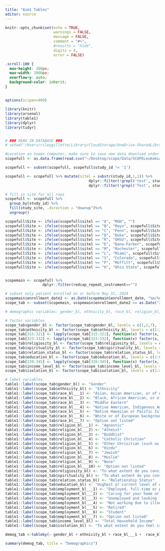```yaml
---
title: "Aim1 Tables"
editor: source
---
```


```r
knitr::opts_chunk$set(echo = TRUE,
                      warnings = FALSE,
                      message = FALSE,
                      comment = "#>",
                      #results = "hide",
                      digits = 4,
                      error = FALSE)
```

```css
.scroll-100 {
  max-height: 300px;
  max-width: 1000px;
  overflow-y: auto;
  background-color: inherit;
}
```

## 


```r
options(scipen=999)

library(knitr)
library(arsenal)
library(table1)
library(dplyr)
library(tidyr)


# ### READ IN DATABASE ###
# setwd("/Users/rileygillette/Library/CloudStorage/OneDrive-SharedLibraries-TheUniversityofColoradoDenver/SCOPE DCC - General/Rscripts")

#Location on teams computer, make sure to save new data download under correct name (below)
scopefull <- as.data.frame(read.csv("~/Desktop/scope/Data/SCOPELeukemiaMainDat_DATA.csv", encoding="UTF-1-BOM", stringsAsFactors = F))

scopefull <- subset(scopefull, scopefull$study_id != '1')

scopefull <- scopefull %>% mutate(sitel = substr(study_id,1,1)) %>%
                                      dplyr::filter(!grepl('test', study_id))%>%
                                      dplyr::filter(!grepl('Test', study_id))

# fill in site for all rows 
scopefull <- scopefull %>% 
  group_by(study_id) %>% 
  fill(study_site, .direction = "downup")%>%
  ungroup()

scopefull$Site <- ifelse(scopefull$sitel == "A", "MGH", "")
scopefull$Site <- ifelse(scopefull$sitel == "B", "Mayo", scopefull$Site)
scopefull$Site <- ifelse(scopefull$sitel == "C", "Penn", scopefull$Site)
scopefull$Site <- ifelse(scopefull$sitel == "D", "Duke", scopefull$Site)
scopefull$Site <- ifelse(scopefull$sitel == "R", "OHSU", scopefull$Site)
scopefull$Site <- ifelse(scopefull$sitel == "E", "Dana-Farber", scopefull$Site)
scopefull$Site <- ifelse(scopefull$sitel == "M", "Rochester", scopefull$Site)
scopefull$Site <- ifelse(scopefull$sitel == "L", "Miami", scopefull$Site)
scopefull$Site <- ifelse(scopefull$sitel == "S", "Colorado", scopefull$Site)
scopefull$Site <- ifelse(scopefull$sitel == "P", "Moffitt", scopefull$Site)
scopefull$Site <- ifelse(scopefull$sitel == "H", "Ohio State", scopefull$Site)


scopemain <- scopefull %>%
                 dplyr::filter(redcap_repeat_instrument=="")
```

```r
# subset only patient enrolled on or before May 31, 2024
scopemain$enrollment_date2 <- as.Date(scopemain$enrollment_date, "%m/%d/%y")
scope_tab <- subset(scopemain, scopemain$enrollment_date2 <= as.Date("2024-05-31"))

# demographic variables: gender_bl, ethnicity_bl, race_bl, religion_bl, religiosity_bl, spirituality_bl, relation_status_bl, education_bl, employment_bl, income_level_bl, isolation_bl

# factor variables 
scope_tab$gender_bl <- factor(scope_tab$gender_bl, levels = c(1,2,7), labels = c("Woman", "Man", "Option not listed"))
scope_tab$ethnicity_bl <- factor(scope_tab$ethnicity_bl, levels = c(1:2), labels = c("Hispanic or Latino/a/x", "Not Hispanic or Latino/a/x"))
scope_tab[315:321] <- lapply(scope_tab[315:321], function(x) factor(x, levels = c(0, 1), labels = c("No", "Yes"))) #race_bl
scope_tab[323:332] <- lapply(scope_tab[323:332], function(x) factor(x, levels = c(0, 1), labels = c("No", "Yes"))) #religion_bl
scope_tab$religiosity_bl <- factor(scope_tab$religiosity_bl, levels = c(1:4), labels = c("Very religious", "Moderately religious", "Slightly religious", "Not religious")) #religion_bl
scope_tab$spirituality_bl <- factor(scope_tab$spirituality_bl, levels = c(1:4), labels = c("Very spiritual", "Moderately spiritual", "Slightly spiritual", "Not spiritual")) #spirituality_bl
scope_tab$relation_status_bl <- factor(scope_tab$relation_status_bl, levels = c(1:6), labels = c("Single, not in a relationship", "In a relationship, not living together", "Married or living with a partner", "Divorced/Separated", "Widowed/Loss of long-term partner", "Option not listed")) #relation_status_bl
scope_tab$education_bl <- factor(scope_tab$education_bl, levels = c(1:6), labels = c("Less than high school degree", "High school degree (grade 12 or GED)", "Some college, Associate degree, or technical/vocational school", "College degree (Bachelors)", "Some post-graduate or professional education", "Post-graduate, professional, or doctorate degree")) #education_bl
scope_tab[339:345] <- lapply(scope_tab[339:345], function(x) factor(x, levels = c(0, 1), labels = c("No", "Yes"))) #employment_bl
scope_tab$income_level_bl <- factor(scope_tab$income_level_bl, levels = c(1:6), labels = c("Less than $25,000", "$25,000 but less than $50,000", "$50,000 but less than $75,000", "$75,000 but less than $100,000", "$100,000 but less than $150,000", "$150,000 or greater")) #income_level_bl
scope_tab$isolation_bl <- factor(scope_tab$isolation_bl, levels = c(1:4), labels = c("Never", "Not often", "Sometimes", "Most of the time")) #isolation_bl

# label variables
table1::label(scope_tab$gender_bl) <- "Gender"
table1::label(scope_tab$ethnicity_bl) <- "Ethnicity"
table1::label(scope_tab$race_bl___1) <- "Asian, Asian American, or of Asian background (including Indian subcontinent)"
table1::label(scope_tab$race_bl___2) <- "Black, African American, or of African background"
table1::label(scope_tab$race_bl___3) <- "Middle Eastern"
table1::label(scope_tab$race_bl___4) <- "Native American, Indigenous American, or Alaskan Native"
table1::label(scope_tab$race_bl___5) <- "Native Hawaiian or Pacific Islander"
table1::label(scope_tab$race_bl___6) <- "White or of European background"
table1::label(scope_tab$race_bl___7) <- "Option not listed"
table1::label(scope_tab$religion_bl___1) <- "Agnostic"
table1::label(scope_tab$religion_bl___2) <- "Atheist"
table1::label(scope_tab$religion_bl___3) <- "Buddhist"
table1::label(scope_tab$religion_bl___4) <- "Catholic Christian"
table1::label(scope_tab$religion_bl___5) <- "Other Chrisitian (such as Protestant, Orthodox, Baptist, etc)"
table1::label(scope_tab$religion_bl___6) <- "Hindu"
table1::label(scope_tab$religion_bl___7) <- "Jewish"
table1::label(scope_tab$religion_bl___8) <- "Muslim"
table1::label(scope_tab$religion_bl___9) <- "None"
table1::label(scope_tab$religion_bl___10) <- "Option not listed"
table1::label(scope_tab$religiosity_bl) <- "To what extent do you consider yourself a relgious person?"
table1::label(scope_tab$spirituality_bl) <- "To what extent do you consider yourself spiritual?"
table1::label(scope_tab$relation_status_bl) <- "Relationship Status"
table1::label(scope_tab$education_bl) <- "Highest or current level of education"
table1::label(scope_tab$employment_bl___1) <- "Employed, full-time or part-time"
table1::label(scope_tab$employment_bl___2) <- "Caring for your home or family full-time, not looking for paid work"
table1::label(scope_tab$employment_bl___3) <- "Unemployed and looking for paid work"
table1::label(scope_tab$employment_bl___4) <- "Not working due to illness or disability"
table1::label(scope_tab$employment_bl___5) <- "Retired"
table1::label(scope_tab$employment_bl___6) <- "Student"
table1::label(scope_tab$employment_bl___7) <- "Option not listed"
table1::label(scope_tab$income_level_bl) <- "Total Household Income"
table1::label(scope_tab$isolation_bl) <- "To what extent do you feel isolated from others?"
```

```r
demog_tab <-tableby(~ gender_bl + ethnicity_bl + race_bl___1 +  race_bl___2 +  race_bl___3 +  race_bl___4 +  race_bl___5 +  race_bl___6 +  race_bl___7 + religion_bl___1 + religion_bl___2 + religion_bl___3 + religion_bl___4 + religion_bl___5 + religion_bl___6 + religion_bl___7 + religion_bl___8 + religion_bl___9 + religion_bl___10 + religiosity_bl + spirituality_bl + relation_status_bl + education_bl + employment_bl___1 + employment_bl___2 + employment_bl___3 + employment_bl___4 + employment_bl___5 + employment_bl___6 + employment_bl___7 + income_level_bl + isolation_bl, data = scope_tab, control = tableby.control(cat.simplify = F, numeric.stats = c("Nmiss", "meansd", "medianq1q3"), cat.stats = c("countpct", "Nmiss"), stats.labels = list(meansd = "Mean (SD)", Nmiss = "Missing", medianq1q3 = "Median (IQR)"), test = F, total = T, digits = 2), chisq.correct = F)

summary(demog_tab, title = "Demographics")

```